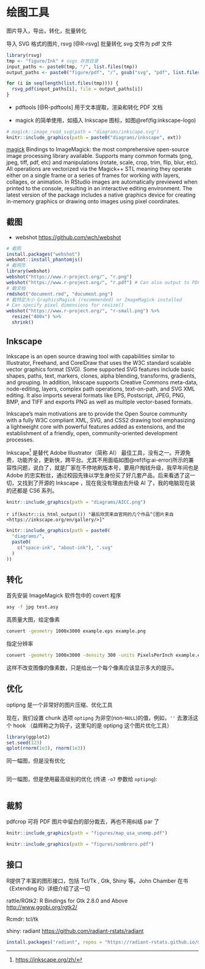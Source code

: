 # 绘图工具

图片导入，导出，转化，批量转化

导入 SVG 格式的图片, rsvg [@R-rsvg] 批量转化 svg 文件为 pdf 文件

```r
library(rsvg)
tmp <- "figure/Ink" # svgs 存放目录
input_paths <- paste0(tmp, "/", list.files(tmp))
output_paths <- paste0("figure/pdf", "/", gsub("svg", "pdf", list.files(tmp)))

for (i in seq(length(list.files(tmp)))) {
  rsvg_pdf(input_paths[i], file = output_paths[i])
}
```

- pdftools [@R-pdftools] 用于文本提取，渲染和转化 PDF 文档

- magick 的简单使用，如插入 Inkscape 图标，如图\@ref(fig:inkscape-logo)

```r
# magick::image_read_svg(path = "diagrams/inkscape.svg")
knitr::include_graphics(path = paste0("diagrams/inkscape", ext))
```

[magick](https://github.com/ropensci/magick) Bindings to ImageMagick: the most comprehensive open-source image processing library available. Supports many common formats (png, jpeg, tiff, pdf, etc) and manipulations (rotate, scale, crop, trim, flip, blur, etc). All operations are vectorized via the Magick++ STL meaning they operate either on a single frame or a series of frames for working with layers, collages, or animation. In RStudio images are automatically previewed when printed to the console, resulting in an interactive editing environment. The latest version of the package includes a native graphics device for creating in-memory graphics or drawing onto images using pixel coordinates.



## 截图

- webshot <https://github.com/wch/webshot>

```r
# 截图
install.packages("webshot")
webshot::install_phantomjs()
# 截网页
library(webshot)
webshot("https://www.r-project.org/", "r.png")
webshot("https://www.r-project.org/", "r.pdf") # Can also output to PDF
# 截文档
rmdshot("document.rmd", "document.png")
# 截特定大小 GraphicsMagick (recommended) or ImageMagick installed
# Can specify pixel dimensions for resize()
webshot("https://www.r-project.org/", "r-small.png") %>%
  resize("400x") %>%
  shrink()
```


## Inkscape

Inkscape is an open source drawing tool with capabilities similar to Illustrator, Freehand, and CorelDraw that uses the W3C standard scalable vector graphics  format (SVG). Some supported SVG features include basic shapes, paths, text, markers, clones, alpha blending, transforms, gradients, and grouping. In addition, Inkscape supports Creative Commons meta-data, node-editing, layers, complex path operations, text-on-path, and SVG XML editing. It also imports several formats like EPS, Postscript, JPEG, PNG, BMP, and TIFF and exports PNG as well as multiple vector-based formats.

Inkscape's main motivations are to provide the Open Source community with a fully W3C compliant XML, SVG, and CSS2 drawing tool emphasizing a lightweight core with powerful features added as extensions, and the establishment of a friendly, open, community-oriented development processes.

Inkscape^[<https://inkscape.org/zh/>] 是替代 Adobe Illustrator（简称 AI） 最佳工具，没有之一。开源免费，功能齐全，更新快，跨平台。尤其不用面临如图\@ref(fig:ai-error)所示的兼容性问题，说白了，就是厂家在不停地刷版本号，要用户掏钱升级，我早年间也是 Adobe 的忠实粉丝，通过校园先锋以学生身份买了好几套产品，后来看透了这一切，又找到了开源的 Inkscape \index{Inkscape}，现在我没有理由去升级 AI 了，我的电脑现在装的还都是 CS6 系列。

```r
knitr::include_graphics(path = "diagrams/AICC.png")
```

`r if(knitr::is_html_output()) "最后欣赏来自官网的几个作品^[图片来自 <https://inkscape.org/en/gallery/>]" `

```r
knitr::include_graphics(path = paste0(
  "diagrams/",
  paste0(
    c("space-ink", "about-ink"), ".svg"
  )
))
```


## 转化

首先安装 ImageMagick 软件包中的 covert 程序

```bash
asy -f jpg test.asy
```

高质量大图，给定像素

```bash
convert -geometry 1000x3000 example.eps example.png
```

指定分辨率

```bash
convert -geometry 1000x3000 -density 300 -units PixelsPerInch example.eps example.png
```

这样不改变图像的像素数，只是给出一个每个像素应该显示多大的提示。

## 优化

optipng 是一个非常好的图片压缩、优化工具

现在，我们设置 chunk 选项 `optipng` 为非空(non-`NULL`)的值，例如，`''` 去激活这个 hook （益辉称之为钩子，这里勾的是 optipng 这个图片优化工具）

```r
library(ggplot2)
set.seed(123)
qplot(rnorm(1e3), rnorm(1e3))
```

同一幅图，但是没有优化

```r
```

同一幅图，但是使用最高级别的优化 (传递 `-o7` 参数给 `optipng`):

```r
```

## 裁剪

pdfcrop 可将 PDF 图片中留白的部分裁去，再也不用纠结 par 了

```r
knitr::include_graphics(path = "figures/map_usa_unemp.pdf")
```

```r
knitr::include_graphics(path = "figures/sombrero.pdf")
```


## 接口

R提供了丰富的图形接口，包括 Tcl/Tk , Gtk, Shiny 等。John Chamber 在书 《Extending R》详细介绍了这一切

rattle/RGtk2: R Bindings for Gtk 2.8.0 and Above <http://www.ggobi.org/rgtk2/>

Rcmdr: tcl/tk

shiny: radiant <https://github.com/radiant-rstats/radiant>

```r
install.packages("radiant", repos = "https://radiant-rstats.github.io/minicran/")
```
